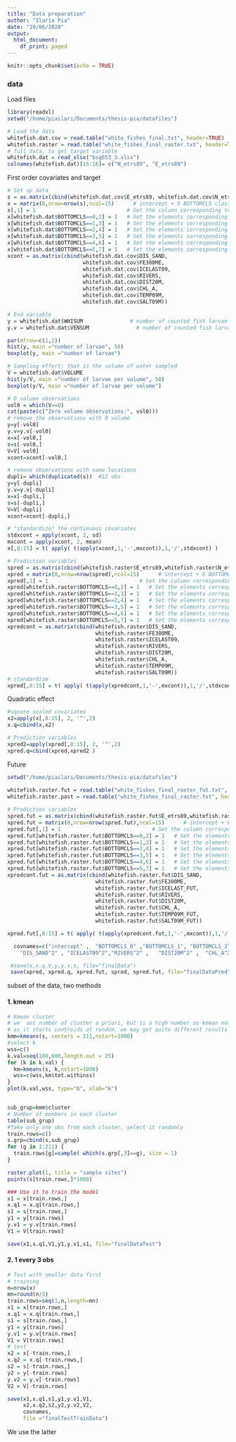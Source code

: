 ```yaml
---
title: "Data preparation"
author: "Ilaria Pia"
date: "29/06/2020"
output:
  html_document:
    df_print: paged
---
```


```r
knitr::opts_chunk$set(echo = TRUE)
```


### data
Load files

```r
library(readxl)
setwd("/home/piailari/Documents/thesis-pia/datafiles")

# Load the data
whitefish.dat.cov = read.table("white_fishes_final.txt", header=TRUE)
whitefish.raster = read.table("white_fishes_final_raster.txt", header=TRUE)
# full data, to get target variable
whitefish.dat = read_xlsx("bsg653_3.xlsx")
colnames(whitefish.dat)[15:16]= c("N_etrs89", "E_etrs89")


```

First order covariates and target
```r
# Set up data
s = as.matrix(cbind(whitefish.dat.cov$E_etrs89, whitefish.dat.cov$N_etrs89)) / 1000   # spatial coordinates in km
x = matrix(0,nrow=nrow(s),ncol=15)      # intercept + 5 BOTTOMCLS classes + 8 continues covariates
x[,1] = 1                             # Set the column corresponding to intercept to 1
x[whitefish.dat$BOTTOMCLS==0,2] = 1   # Set the elements corresponding to BOTTOMCLS = 0 to 1
x[whitefish.dat$BOTTOMCLS==1,3] = 1   # Set the elements corresponding to BOTTOMCLS = 1 to 1
x[whitefish.dat$BOTTOMCLS==2,4] = 1   # Set the elements corresponding to BOTTOMCLS = 2 to 1
x[whitefish.dat$BOTTOMCLS==3,5] = 1   # Set the elements corresponding to BOTTOMCLS = 3 to 1
x[whitefish.dat$BOTTOMCLS==4,6] = 1   # Set the elements corresponding to BOTTOMCLS = 4 to 1
x[whitefish.dat$BOTTOMCLS==5,7] = 1   # Set the elements corresponding to BOTTOMCLS = 5 to 1
xcont = as.matrix(cbind(whitefish.dat.cov$DIS_SAND,
                        whitefish.dat.cov$FE300ME,
                        whitefish.dat.cov$ICELAST09,
                        whitefish.dat.cov$RIVERS,
                        whitefish.dat.cov$DIST20M, 
                        whitefish.dat.cov$CHL_A,
                        whitefish.dat.cov$TEMP09M,
                        whitefish.dat.cov$SALT09M))

# End variable
y = whitefish.dat$WHISUM               # number of counted fish larvae
y.v = whitefish.dat$VENSUM               # number of counted fish larvae

par(mfrow=c(1,2))
hist(y, main ="number of larvae", 50)
boxplot(y, main ="number of larvae")

# Sampling effort; that is the volume of water sampled
V = whitefish.dat$VOLUME
hist(y/V, main ="number of larvae per volume", 50)
boxplot(y/V, main ="number of larvae per volume")

# 0 volume observations
vol0 = which(V==0)
cat(paste(c("Zero volume observations:", vol0)))
# remove the observations with 0 volume
y=y[-vol0] 
y.v=y.v[-vol0] 
x=x[-vol0,]
s=s[-vol0,] 
V=V[-vol0] 
xcont=xcont[-vol0,]

# remove observations with same locations
dupli= which(duplicated(s))  #12 obs
y=y[-dupli] 
y.v=y.v[-dupli] 
x=x[-dupli,]
s=s[-dupli,] 
V=V[-dupli]
xcont=xcont[-dupli,]

# "standardize" the continuous covariates
stdxcont = apply(xcont, 2, sd)
mxcont = apply(xcont, 2, mean)
x[,8:15] = t( apply( t(apply(xcont,1,'-',mxcont)),1,'/',stdxcont) )    

# Prediction variables
spred = as.matrix(cbind(whitefish.raster$E_etrs89,whitefish.raster$N_etrs89)) / 1000  # spatial coordinates in km
xpred = matrix(0,nrow=nrow(spred),ncol=15)      # intercept + 6 BOTTOMCLS classes + 5 continues covariates
xpred[,1] = 1                             # Set the column corresponding to intercept to 1
xpred[whitefish.raster$BOTTOMCLS==0,2] = 1   # Set the elements corresponding to BOTTOMCLS = 0 to 1
xpred[whitefish.raster$BOTTOMCLS==1,3] = 1   # Set the elements corresponding to BOTTOMCLS = 1 to 1
xpred[whitefish.raster$BOTTOMCLS==2,4] = 1   # Set the elements corresponding to BOTTOMCLS = 2 to 1
xpred[whitefish.raster$BOTTOMCLS==3,5] = 1   # Set the elements corresponding to BOTTOMCLS = 3 to 1
xpred[whitefish.raster$BOTTOMCLS==4,6] = 1   # Set the elements corresponding to BOTTOMCLS = 4 to 1
xpred[whitefish.raster$BOTTOMCLS==5,7] = 1   # Set the elements corresponding to BOTTOMCLS = 5 to 1
xpredcont = as.matrix(cbind(whitefish.raster$DIS_SAND,
                            whitefish.raster$FE300ME,
                            whitefish.raster$ICELAST09,
                            whitefish.raster$RIVERS,
                            whitefish.raster$DIST20M,
                            whitefish.raster$CHL_A, 
                            whitefish.raster$TEMP09M,
                            whitefish.raster$SALT09M))
# standardize
xpred[,8:15] = t( apply( t(apply(xpredcont,1,'-',mxcont)),1,'/',stdxcont) )    # "standardize" the continuous covariates
```


Quadratic effect
```r
#square scaled covariates
x2=apply(x[,8:15], 2, '^',2)
x.q=cbind(x,x2)
```  

```r
# Prediction variables
xpred2=apply(xpred[,8:15], 2, '^',2)
xpred.q=cbind(xpred,xpred2 )
```

Future

```r
setwd("/home/piailari/Documents/thesis-pia/datafiles")
  
whitefish.raster.fut = read.table("white_fishes_final_raster_fut.txt", header=TRUE) 
whitefish.raster.past = read.table("white_fishes_final_raster.txt", header=TRUE) 

# Prediction variables
spred.fut = as.matrix(cbind(whitefish.raster.fut$E_etrs89,whitefish.raster.fut$N_etrs89)) / 1000  # spatial coordinates in km
xpred.fut = matrix(0,nrow=nrow(spred.fut),ncol=15)      # intercept + 6 BOTTOMCLS classes + 5 continues covariates
xpred.fut[,1] = 1                             # Set the column corresponding to intercept to 1
xpred.fut[whitefish.raster.fut$BOTTOMCLS==0,2] = 1   # Set the elements corresponding to BOTTOMCLS = 0 to 1
xpred.fut[whitefish.raster.fut$BOTTOMCLS==1,3] = 1   # Set the elements corresponding to BOTTOMCLS = 1 to 1
xpred.fut[whitefish.raster.fut$BOTTOMCLS==2,4] = 1   # Set the elements corresponding to BOTTOMCLS = 2 to 1
xpred.fut[whitefish.raster.fut$BOTTOMCLS==3,5] = 1   # Set the elements corresponding to BOTTOMCLS = 3 to 1
xpred.fut[whitefish.raster.fut$BOTTOMCLS==4,6] = 1   # Set the elements corresponding to BOTTOMCLS = 4 to 1
xpred.fut[whitefish.raster.fut$BOTTOMCLS==5,7] = 1   # Set the elements corresponding to BOTTOMCLS = 5 to 1
xpredcont.fut = as.matrix(cbind(whitefish.raster.fut$DIS_SAND,
                            whitefish.raster.fut$FE300ME,
                            whitefish.raster.fut$ICELAST_FUT,
                            whitefish.raster.fut$RIVERS,
                            whitefish.raster.fut$DIST20M,
                            whitefish.raster.fut$CHL_A, 
                            whitefish.raster.fut$TEMP09M_FUT,
                            whitefish.raster.fut$SALT09M_FUT))

xpred.fut[,8:15] = t( apply( t(apply(xpredcont.fut,1,'-',mxcont)),1,'/',stdxcont) )    # "standardize" the continuous covariates

```



```r
  covnames=c("intercept" ,  "BOTTOMCLS_0" ,"BOTTOMCLS_1", "BOTTOMCLS_2", "BOTTOMCLS_3" ,"BOTTOMCLS_4" ,"BOTTOMCLS_5", "FE300ME"  ,"DIS_SAND", "ICELAST09" , "RIVERS", "DIST20M" , "CHL_A" ,  "TEMP09M" ,"SALT09M" , "FE300ME^2"  ,
    "DIS_SAND^2" , "ICELAST09^2","RIVERS^2" ,   "DIST20M^2" ,  "CHL_A^2" ,    "TEMP09M^2" ,  "SALT09M^2"  )
```

```r
 #save(x,x.q,V,y,y.v,s, file="finalData")
 save(xpred, xpred.q, xpred.fut, spred, spred.fut, file="finalDataPred")

```



subset of the data, two methods


#### 1. kmean
```r
# Kmean cluster
# we  set number of cluster a priori, but is a high number so kmean not best option
# as it starts centroids at random, we may get quite different results
kmm=kmeans(s, centers = 211,nstart=1000)
#select k
wss=c()
k.val=seq(100,600,length.out = 25)
for (k in k.val) {
  km=kmeans(s, k,nstart=1000)
  wss=c(wss,km$tot.withinss)
}
plot(k.val,wss, type="b", xlab="k")


sub_grup=kmm$cluster
# Number of members in each cluster
table(sub_grup)
#Take only one obs from each cluster, select it randomly
train.rows=c()
s.grp=cbind(s,sub_grup)
for (g in 1:211) {
  train.rows[g]=sample( which(s.grp[,3]==g), size = 1)
}

raster.plot(1, title = "sample sites")
points(s[train.rows,]*1000)

### Use it to train the model
x1 = x[train.rows,]
x.q1 = x.q[train.rows,]
s1 = s[train.rows,]
y1 = y[train.rows]
y.v1 = y.v[train.rows]
V1 = V[train.rows]

save(x1,x.q1,V1,y1,y.v1,s1, file="finalDataTest")

```

#### 2. 1 every 3 obs
```r

# Test with smaller data first
# training
n=nrow(x)
mn=round(n/3)
train.rows=seq(1,n,length=mn)
x1 = x[train.rows,]
x.q1 = x.q[train.rows,]
s1 = s[train.rows,]
y1 = y[train.rows]
y.v1 = y.v[train.rows]
V1 = V[train.rows]
# test
x2 = x[-train.rows,]
x.q2 = x.q[-train.rows,]
s2 = s[-train.rows,]
y2 = y[-train.rows]
y.v2 = y.v[-train.rows]
V2 = V[-train.rows]

save(x1,x.q1,s1,y1,y.v1,V1,
     x2,x.q2,s2,y2,y.v2,V2,
     covnames,
     file ="finalTestTrainData")
```
We use the latter

